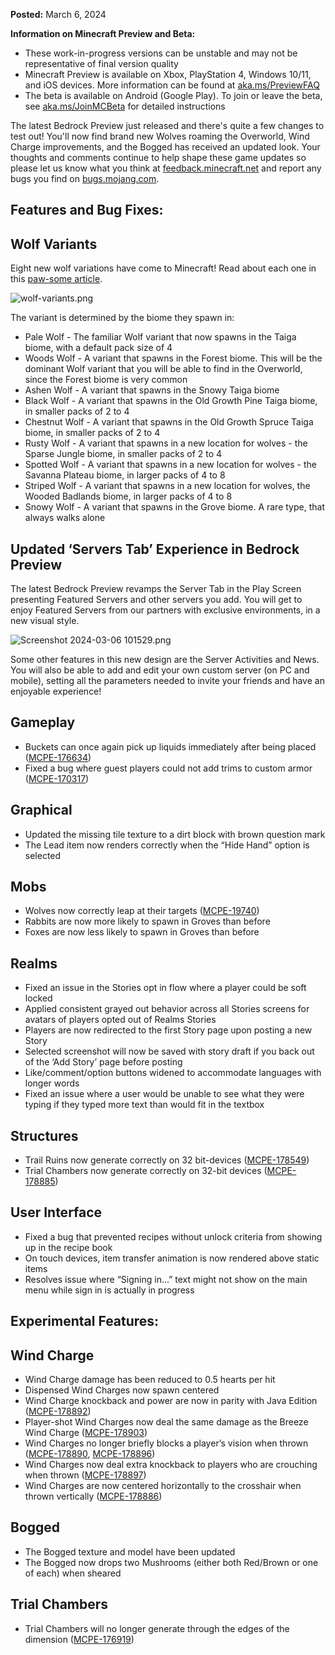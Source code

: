 **Posted:** March 6, 2024

**Information on Minecraft Preview and Beta:**

-   These work-in-progress versions can be unstable and may not be representative of final version quality
-   Minecraft Preview is available on Xbox, PlayStation 4, Windows 10/11, and iOS devices. More information can be found at [aka.ms/PreviewFAQ](https://aka.ms/PreviewFAQ)
-   The beta is available on Android (Google Play). To join or leave the beta, see [aka.ms/JoinMCBeta](https://aka.ms/JoinMCBeta) for detailed instructions

The latest Bedrock Preview just released and there's quite a few changes to test out! You'll now find brand new Wolves roaming the Overworld, Wind Charge improvements, and the Bogged has received an updated look. Your thoughts and comments continue to help shape these game updates so please let us know what you think at [feedback.minecraft.net](https://feedback.minecraft.net) and report any bugs you find on [bugs.mojang.com](https://bugs.mojang.com).  
  

## **Features and Bug Fixes:**

## **Wolf Variants**

Eight new wolf variations have come to Minecraft! Read about each one in this [paw-some article](https://www.minecraft.net/article/new-minecraft-wolves).

![wolf-variants.png](https://feedback.minecraft.net/hc/article_attachments/24714447516173)

The variant is determined by the biome they spawn in:

-   Pale Wolf - The familiar Wolf variant that now spawns in the Taiga biome, with a default pack size of 4
-   Woods Wolf - A variant that spawns in the Forest biome. This will be the dominant Wolf variant that you will be able to find in the Overworld, since the Forest biome is very common
-   Ashen Wolf - A variant that spawns in the Snowy Taiga biome
-   Black Wolf - A variant that spawns in the Old Growth Pine Taiga biome, in smaller packs of 2 to 4
-   Chestnut Wolf - A variant that spawns in the Old Growth Spruce Taiga biome, in smaller packs of 2 to 4
-   Rusty Wolf - A variant that spawns in a new location for wolves - the Sparse Jungle biome, in smaller packs of 2 to 4
-   Spotted Wolf - A variant that spawns in a new location for wolves - the Savanna Plateau biome, in larger packs of 4 to 8
-   Striped Wolf - A variant that spawns in a new location for wolves, the Wooded Badlands biome, in larger packs of 4 to 8
-   Snowy Wolf - A variant that spawns in the Grove biome. A rare type, that always walks alone

## **Updated ‘Servers Tab’ Experience in Bedrock Preview**

The latest Bedrock Preview revamps the Server Tab in the Play Screen presenting Featured Servers and other servers you add. You will get to enjoy Featured Servers from our partners with exclusive environments, in a new visual style.

![Screenshot 2024-03-06 101529.png](https://feedback.minecraft.net/hc/article_attachments/24756432856845)

Some other features in this new design are the Server Activities and News. You will also be able to add and edit your own custom server (on PC and mobile), setting all the parameters needed to invite your friends and have an enjoyable experience!

## **Gameplay**

-   Buckets can once again pick up liquids immediately after being placed ([MCPE-176634](https://bugs.mojang.com/browse/MCPE-176634))
-   Fixed a bug where guest players could not add trims to custom armor ([MCPE-170317](https://bugs.mojang.com/browse/MCPE-170317))

## **Graphical**

-   Updated the missing tile texture to a dirt block with brown question mark
-   The Lead item now renders correctly when the “Hide Hand” option is selected

## **Mobs**

-   Wolves now correctly leap at their targets ([MCPE-19740](https://bugs.mojang.com/browse/MCPE-19740))
-   Rabbits are now more likely to spawn in Groves than before
-   Foxes are now less likely to spawn in Groves than before

## **Realms**

-   Fixed an issue in the Stories opt in flow where a player could be soft locked
-   Applied consistent grayed out behavior across all Stories screens for avatars of players opted out of Realms Stories
-   Players are now redirected to the first Story page upon posting a new Story
-   Selected screenshot will now be saved with story draft if you back out of the ‘Add Story’ page before posting
-   Like/comment/option buttons widened to accommodate languages with longer words
-   Fixed an issue where a user would be unable to see what they were typing if they typed more text than would fit in the textbox

## **Structures**

-   Trail Ruins now generate correctly on 32 bit-devices ([MCPE-178549](https://bugs.mojang.com/browse/MCPE-178549))
-   Trial Chambers now generate correctly on 32-bit devices ([MCPE-178885](https://bugs.mojang.com/browse/MCPE-178885))

## **User Interface**

-   Fixed a bug that prevented recipes without unlock criteria from showing up in the recipe book
-   On touch devices, item transfer animation is now rendered above static items
-   Resolves issue where “Signing in…” text might not show on the main menu while sign in is actually in progress  
      
    

## **Experimental Features:**

## **Wind Charge**

-   Wind Charge damage has been reduced to 0.5 hearts per hit
-   Dispensed Wind Charges now spawn centered
-   Wind Charge knockback and power are now in parity with Java Edition ([MCPE-178892](https://bugs.mojang.com/browse/MCPE-178892))
-   Player-shot Wind Charges now deal the same damage as the Breeze Wind Charge ([MCPE-178903](https://bugs.mojang.com/browse/MCPE-178903))
-   Wind Charges no longer briefly blocks a player’s vision when thrown ([MCPE-178890](https://bugs.mojang.com/browse/MCPE-178890), [MCPE-178896](https://bugs.mojang.com/browse/MCPE-178896))
-   Wind Charges now deal extra knockback to players who are crouching when thrown ([MCPE-178897](https://bugs.mojang.com/browse/MCPE-178897))
-   Wind Charges are now centered horizontally to the crosshair when thrown vertically ([MCPE-178886](https://bugs.mojang.com/browse/MCPE-178886))

## **Bogged**

-   The Bogged texture and model have been updated
-   The Bogged now drops two Mushrooms (either both Red/Brown or one of each) when sheared

## **Trial Chambers**

-   Trial Chambers will no longer generate through the edges of the dimension ([MCPE-176919](https://bugs.mojang.com/browse/MCPE-176919))  
      
    

